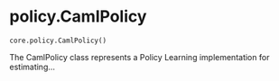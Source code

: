 # policy.CamlPolicy { #caml.core.policy.CamlPolicy }

`core.policy.CamlPolicy()`

The CamlPolicy class represents a Policy Learning implementation for estimating...